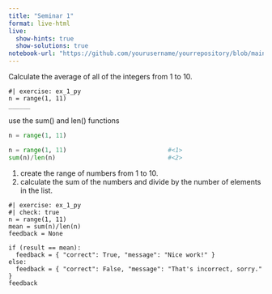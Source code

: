 ```yaml
---
title: "Seminar 1"
format: live-html
live:
  show-hints: true
  show-solutions: true
notebook-url: "https://github.com/yourusername/yourrepository/blob/main/notebooks/my-document.ipynb"
---
```



Calculate the average of all of the integers from 1 to 10.

```pyodide
#| exercise: ex_1_py
n = range(1, 11)
______
```

::: { .hint exercise="ex_1_py"}
use the sum() and len() functions

```python
n = range(1, 11)
```
:::


::: { .solution exercise="ex_1_py" }
```python
n = range(1, 11)                            #<1>
sum(n)/len(n)                               #<2>
```
1. create the range of numbers from 1 to 10.
2. calculate the sum of the numbers and divide by the number of elements in the list.
:::

```pyodide
#| exercise: ex_1_py
#| check: true
n = range(1, 11)
mean = sum(n)/len(n)
feedback = None

if (result == mean):
  feedback = { "correct": True, "message": "Nice work!" }
else:
  feedback = { "correct": False, "message": "That's incorrect, sorry." }
feedback
```
